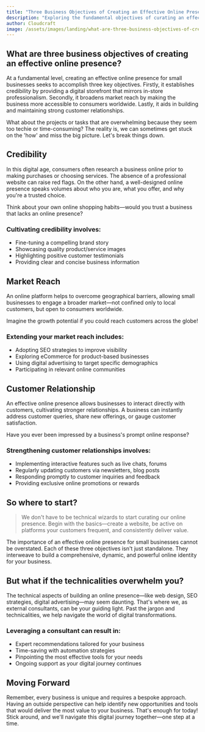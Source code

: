 ```yaml
---
title: "Three Business Objectives of Creating an Effective Online Presence"
description: "Exploring the fundamental objectives of curating an effective digital presence for small businesses."
author: Cloudcraft
image: /assets/images/landing/what-are-three-business-objectives-of-creating-an-effective-online-presence.jpg
---
```


## What are three business objectives of creating an effective online presence?

At a fundamental level, creating an effective online presence for small businesses seeks to accomplish three key objectives. Firstly, it establishes credibility by providing a digital storefront that mirrors in-store professionalism. Secondly, it broadens market reach by making the business more accessible to consumers worldwide. Lastly, it aids in building and maintaining strong customer relationships. 

What about the projects or tasks that are overwhelming because they seem too techie or time-consuming? The reality is, we can sometimes get stuck on the 'how' and miss the big picture. Let's break things down. 

<ServicesBlurb />

## Credibility

In this digital age, consumers often research a business online prior to making purchases or choosing services. The absence of a professional website can raise red flags. On the other hand, a well-designed online presence speaks volumes about who you are, what you offer, and why you're a trusted choice.

Think about your own online shopping habits—would you trust a business that lacks an online presence?

### Cultivating credibility involves:

 * Fine-tuning a compelling brand story 
 * Showcasing quality product/service images 
 * Highlighting positive customer testimonials 
 * Providing clear and concise business information

## Market Reach

An online platform helps to overcome geographical barriers, allowing small businesses to engage a broader market—not confined only to local customers, but open to consumers worldwide. 

Imagine the growth potential if you could reach customers across the globe!

### Extending your market reach includes:

 * Adopting SEO strategies to improve visibility 
 * Exploring eCommerce for product-based businesses
 * Using digital advertising to target specific demographics 
 * Participating in relevant online communities 

## Customer Relationship

An effective online presence allows businesses to interact directly with customers, cultivating stronger relationships. A business can instantly address customer queries, share new offerings, or gauge customer satisfaction. 

Have you ever been impressed by a business's prompt online response?

### Strengthening customer relationships involves:

 * Implementing interactive features such as live chats, forums
 * Regularly updating customers via newsletters, blog posts
 * Responding promptly to customer inquiries and feedback 
 * Providing exclusive online promotions or rewards

<GetStartedBlurb />

## So where to start?

<blockquote>We don't have to be technical wizards to start curating our online presence. Begin with the basics—create a website, be active on platforms your customers frequent, and consistently deliver value.</blockquote>

The importance of an effective online presence for small businesses cannot be overstated. Each of these three objectives isn't just standalone. They interweave to build a comprehensive, dynamic, and powerful online identity for your business. 

## But what if the technicalities overwhelm you?

The technical aspects of building an online presence—like web design, SEO strategies, digital advertising—may seem daunting. That's where we, as external consultants, can be your guiding light. Past the jargon and technicalities, we help navigate the world of digital transformations.  

### Leveraging a consultant can result in:

 * Expert recommendations tailored for your business 
 * Time-saving with automation strategies
 * Pinpointing the most effective tools for your needs
 * Ongoing support as your digital journey continues

## Moving Forward

Remember, every business is unique and requires a bespoke approach. Having an outside perspective can help identify new opportunities and tools that would deliver the most value to your business. That's enough for today! Stick around, and we'll navigate this digital journey together—one step at a time.